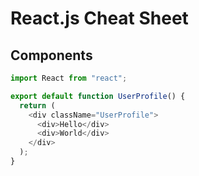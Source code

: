 # React.js Cheat Sheet

## Components

```js filename="Functional component" copy
import React from "react";

export default function UserProfile() {
  return (
    <div className="UserProfile">
      <div>Hello</div>
      <div>World</div>
    </div>
  );
}
```
